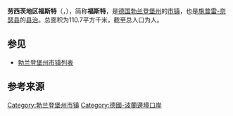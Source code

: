 {{noteTA|G1=德国地名|G2=Landkreis|G3=单位}}
{{Infobox Germany municipality
|district = [[施普雷-奈瑟县|施普雷-奈瑟县]]
| footnotes = 资料最后更新：{{date|2021-06-22|iso}}
}}
'''劳西茨地区福斯特'''（{{lang-de|Forst (Lausitz)}}，{{lang-dsb|Baršć}}），简称'''福斯特'''，是[[德国|德国]][[勃兰登堡州|勃兰登堡州]]的[[市镇_(德国)|市镇]]，也是[[施普雷-奈瑟县|施普雷-奈瑟县]]的[[县治|县治]]。总面积为110.7平方千米，截至{{wikidata|qualifier|P1082|P585}}总人口为{{wikidata|property|normal+|P1082}}人。

== 参见 ==
*[[勃兰登堡州市镇列表|勃兰登堡州市镇列表]]

== 参考来源 ==
{{reflist}}

{{施普雷-奈瑟县行政区划}}
{{Authority control}}
{{DEFAULTSORT:Forst (Lausitz)}}
[[Category:勃兰登堡州市镇|Category:勃兰登堡州市镇]]
[[Category:德國-波蘭邊境口岸|Category:德國-波蘭邊境口岸]]